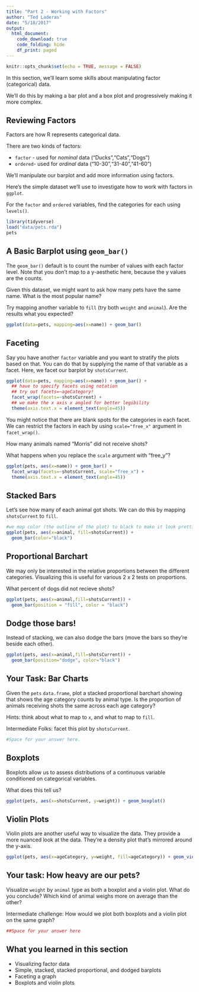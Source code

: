 ```yaml
---
title: "Part 2 - Working with Factors"
author: "Ted Laderas"
date: "5/18/2017"
output: 
  html_document:
    code_download: true
    code_folding: hide
    df_print: paged
---
```


```r
knitr::opts_chunk$set(echo = TRUE, message = FALSE)
```

In this section, we'll learn some skills about manipulating factor (categorical) data.

We'll do this by making a bar plot and a box plot and progressively making it more complex.

## Reviewing Factors 

Factors are how R represents categorical data.

There are two kinds of factors: 

+ `factor` - used for *nominal* data ("Ducks","Cats","Dogs")
+ `ordered`- used for *ordinal* data ("10-30","31-40","41-60")

We'll manipulate our barplot and add more information using factors.

Here's the simple dataset we'll use to investigate how to work with factors in `ggplot`.

For the `factor` and `ordered` variables, find the categories for each using `levels()`.

```r
library(tidyverse)
load("data/pets.rda")
pets
```

## A Basic Barplot using `geom_bar()`

The `geom_bar()` default is to count the number of values with each factor level. Note that you don't map to a y-aesthetic here, because the y values are the counts.

Given this dataset, we might want to ask how many pets have the same name. What is the most popular name?

Try mapping another variable to `fill` (try both `weight` and `animal`). Are the results what you expected?

```r
ggplot(data=pets, mapping=aes(x=name)) + geom_bar()
```

## Faceting

Say you have another `factor` variable and you want to stratify the plots based on that. 
You can do that by supplying the name of that variable as a facet. Here, we facet our barplot by `shotsCurrent`.

```r
ggplot(data=pets, mapping=aes(x=name)) + geom_bar() + 
  ## have to specify facets using notation
  ## try out facets=~ageCategory!
  facet_wrap(facets=~shotsCurrent) + 
  ## we make the x axis x angled for better legibility
  theme(axis.text.x = element_text(angle=45))
```

You might notice that there are blank spots for the categories in each facet. We can restrict the factors in each by using `scale="free_x"` argument in `facet_wrap()`.

How many animals named "Morris" did not receive shots?

What happens when you replace the `scale` argument with "free_y"?

```r
ggplot(pets, aes(x=name)) + geom_bar() + 
  facet_wrap(facets=~shotsCurrent, scale="free_x") +
  theme(axis.text.x = element_text(angle=45))
```

## Stacked Bars

Let's see how many of each animal got shots. We can do this by mapping `shotsCurrent` to `fill`.

```r
#we map color (the outline of the plot) to black to make it look prettier
ggplot(pets, aes(x=animal, fill=shotsCurrent)) + 
  geom_bar(color="black")
```

## Proportional Barchart

We may only be interested in the relative proportions between the different categories. Visualizing this is useful for various 2 x 2 tests on proportions.

What percent of dogs did not recieve shots?

```r
ggplot(pets, aes(x=animal,fill=shotsCurrent)) + 
  geom_bar(position = "fill", color = "black")
```

## Dodge those bars!

Instead of stacking, we can also dodge the bars (move the bars so they're beside each other).

```r
ggplot(pets, aes(x=animal,fill=shotsCurrent)) + 
  geom_bar(position="dodge", color="black")
```

## Your Task: Bar Charts

Given the `pets` `data.frame`, plot a stacked proportional barchart showing that shows the age category counts by animal type. Is the proportion of animals receiving shots the same across each age category?

Hints: think about what to map to `x`, and what to map to `fill`.

Intermediate Folks: facet this plot by `shotsCurrent`. 

```r
#Space for your answer here.
```

## Boxplots

Boxplots allow us to assess distributions of a continuous variable conditioned on categorical variables.

What does this tell us? 

```r
ggplot(pets, aes(x=shotsCurrent, y=weight)) + geom_boxplot()
```

## Violin Plots

Violin plots are another useful way to visualize the data. They provide a more nuanced look at the data. They're a density plot that's mirrored around the y-axis.

```r
ggplot(pets, aes(x=ageCategory, y=weight, fill=ageCategory)) + geom_violin()
```

## Your task: How heavy are our pets?

Visualize `weight` by `animal` type as both a boxplot and a violin plot. What do you conclude? Which kind of animal weighs more on average than the other?

Intermediate challenge: How would we plot both boxplots and a violin plot on the same graph?

```r
##Space for your answer here
```

## What you learned in this section

- Visualizing factor data
- Simple, stacked, stacked proportional, and dodged barplots 
- Faceting a graph
- Boxplots and violin plots